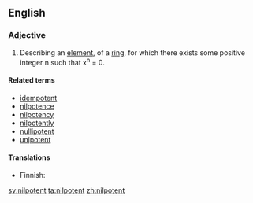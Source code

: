 ==English==

===Adjective===
{{en-adj|-}}
{{wikipedia}}

# {{mathematics}} Describing an [[element]], of a [[ring]], for which there exists some positive integer n such that x<sup>n</sup> = 0.

====Related terms====
* [[idempotent]]
* [[nilpotence]]
* [[nilpotency]]
* [[nilpotently]]
* [[nullipotent]]
* [[unipotent]]

====Translations====
{{trans-top|math}}
* Finnish: {{t-|fi|nilpotentti}}
{{trans-mid}}
{{trans-bottom}}

[[sv:nilpotent]]
[[ta:nilpotent]]
[[zh:nilpotent]]